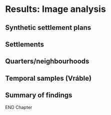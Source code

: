 # Results: Image analysis {#images-results}

## Synthetic settlement plans

## Settlements

## Quarters/neighbourhoods

## Temporal samples (Vráble)

## Summary of findings

END Chapter
